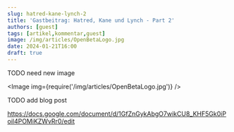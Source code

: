```yaml
---
slug: hatred-kane-lynch-2
title: 'Gastbeitrag: Hatred, Kane und Lynch - Part 2'
authors: [guest]
tags: [artikel,kommentar,guest]
image: /img/articles/OpenBetaLogo.jpg
date: 2024-01-21T16:00
draft: true
---
```



TODO need new image

<Image img={require('/img/articles/OpenBetaLogo.jpg')} />

<!--truncate-->

TODO add blog post


https://docs.google.com/document/d/1GfZnGykAbgO7wikCU8_KHF5Gk0iPoil4POMiKZWvRr0/edit
